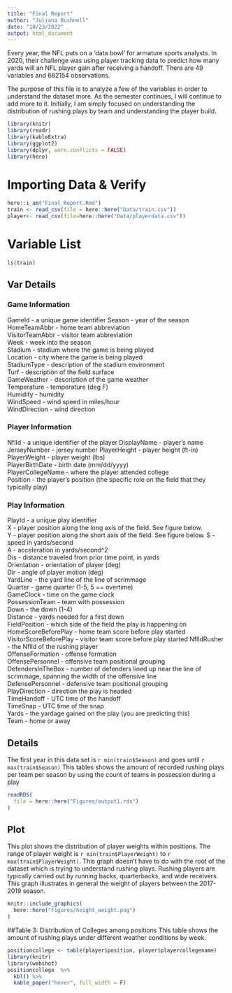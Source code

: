 ```yaml
---
title: "Final Report"
author: "Juliana Bushnell"
date: "10/23/2022"
output: html_document
---
```

Every year, the NFL puts on a ‘data bowl’ for armature sports analysts. In 2020, their challenge was using player tracking data to predict how many yards will an NFL player gain after receiving a handoff. There are 49 variables and 682154 observations. 

The purpose of this file is to analyze a few of the variables in order to understand the dataset more. As the semester continues, I will continue to add more to it. Initially, I am simply focused on understanding the distribution of rushing plays by team and understanding the player build. 


```r
library(knitr)
library(readr)
library(kableExtra)
library(ggplot2)
library(dplyr, warn.conflicts = FALSE)
library(here)
```


# Importing Data & Verify
```r
here::i_am("Final_Report.Rmd")
train <- read_csv(file = here::here("Data/train.csv"))
player<- read_csv(file=here::here("Data/playerdata.csv"))
```

# Variable List
```r
ls(train)
```

## Var Details 

### Game Information
GameId - a unique game identifier 
Season - year of the season 
HomeTeamAbbr - home team abbreviation  
VisitorTeamAbbr - visitor team abbreviation  
Week - week into the season  
Stadium - stadium where the game is being played  
Location - city where the game is being played  
StadiumType - description of the stadium environment  
Turf - description of the field surface  
GameWeather - description of the game weather  
Temperature - temperature (deg F)  
Humidity - humidity  
WindSpeed - wind speed in miles/hour  
WindDirection - wind direction  

### Player Information
NflId - a unique identifier of the player 
DisplayName - player's name  
JerseyNumber - jersey number 
PlayerHeight - player height (ft-in)  
PlayerWeight - player weight (lbs)  
PlayerBirthDate - birth date (mm/dd/yyyy)  
PlayerCollegeName - where the player attended college  
Position - the player's position (the specific role on the field that they typically play)  

### Play Information
PlayId - a unique play identifier  
X - player position along the long axis of the field. See figure below.  
Y - player position along the short axis of the field. See figure below. 
S - speed in yards/second  
A - acceleration in yards/second^2  
Dis - distance traveled from prior time point, in yards  
Orientation - orientation of player (deg)  
Dir - angle of player motion (deg)  
YardLine - the yard line of the line of scrimmage  
Quarter - game quarter (1-5, 5 == overtime)  
GameClock - time on the game clock  
PossessionTeam - team with possession  
Down - the down (1-4)  
Distance - yards needed for a first down  
FieldPosition - which side of the field the play is happening on  
HomeScoreBeforePlay - home team score before play started  
VisitorScoreBeforePlay - visitor team score before play started 
NflIdRusher - the NflId of the rushing player  
OffenseFormation - offense formation  
OffensePersonnel - offensive team positional grouping  
DefendersInTheBox - number of defenders lined up near the line of scrimmage, spanning the width of the offensive line  
DefensePersonnel - defensive team positional grouping  
PlayDirection - direction the play is headed  
TimeHandoff - UTC time of the handoff  
TimeSnap - UTC time of the snap  
Yards - the yardage gained on the play (you are predicting this)  
Team - home or away  

## Details 
The first year in this data set is `r min(train$Season)` and goes until `r max(train$Season)`
This tables shows the amount of recorded rushing plays per team per season by using the count of teams in possession during a play 
``` r

readRDS(
  file = here::here("Figures/output1.rds")
)


```

## Plot 

This plot shows the distribution of player weights within positions. The range of player weight is `r min(train$PlayerWeight)` to `r max(train$PlayerWeight)`. This graph doesn't have to do with the root of the dataset which is trying to understand rushing plays. Rushing players are typically carried out by running backs, quarterbacks, and wide receivers. This graph illustrates in general the weight of players between the 2017-2019 season. 
``` r
knitr::include_graphics(
  here::here("Figures/height_weight.png")
)

```

##Table 3: Distribution of Colleges among positions
This table shows the amount of rushing plays under different weather conditions by week.  
``` r
positioncollege <- table(player$position, player$playercollegename)
library(knitr)
library(webshot)
positioncollege  %>%
  kbl() %>%
  kable_paper("hover", full_width = F) 

```

